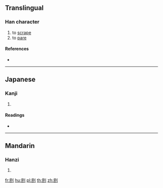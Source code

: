 {{character info/new}}
==Translingual==

===Han character===
{{Han char|rn=18|rad=刀|as=05|sn=7|four=72700|canj=RPLN|ids=⿰民刂}}

# to [[scrape]]
# to [[pare]]

====References====
* {{Han ref|kx=0138.060|dkj=01918|dj=0311.070|hdz=10331.070|uh=5221|ud=21025|bh=CA6E|bd=51822}}

----

==Japanese==

===Kanji===
{{ja-kanji|grade=|rs=刀05}}

# {{defn|lang=ja|sort=刀05}}

====Readings====
* {{ja-readings|on=[[びん]] (bin), [[みん]] (min)|kun=[[けずる]] (kezuru)}}

----

==Mandarin==

===Hanzi===
{{cmn-hanzi|pin=[[mǐn]] ([[min3]])|wg=min<sup>3</sup>}}

# {{defn|lang=cmn|sort=刀05}}

[[fr:刡]]
[[hu:刡]]
[[pl:刡]]
[[th:刡]]
[[zh:刡]]